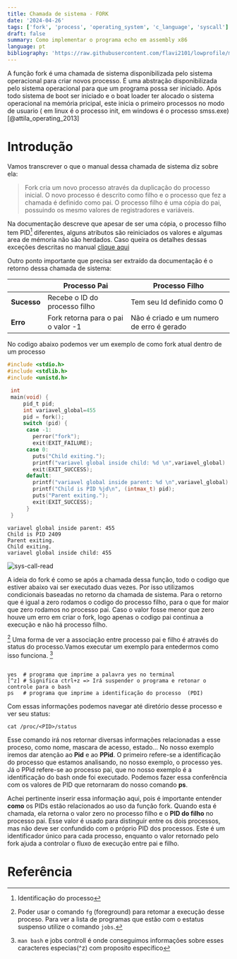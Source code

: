 ```yaml
---
title: Chamada de sistema - FORK
date: '2024-04-26'
tags: ['fork', 'process', 'operating_system', 'c_language', 'syscall']
draft: false
summary: Como implementar o programa echo em assembly x86
language: pt
bibliography: 'https://raw.githubusercontent.com/flavi2101/lowprofile/master/data/references-data.bib'
---
```


A função fork é uma chamada de sistema disponibilizada pelo sistema operacional para criar novos processo. É uma abstração disponibilizada pelo sistema operacional para que um programa possa ser iniciado. Após todo sistema de boot ser iniciado e o boat loader ter alocado o sistema operacional na memória pricipal, este inicia o primeiro processos no modo de usuario ( em linux é o processo init, em windows é o processo smss.exe) [@attila_operating_2013]

<TOCInline toc={props.toc} asDisclosure toHeading={5} />

# Introdução

Vamos transcrever o que o manual dessa chamada de sistema diz sobre ela:

>Fork cria um novo processo através da duplicação do processo inicial. O novo processo é descrito como filho e o processo que fez a chamada é definido como pai. O processo filho é uma cópia do pai, possuindo os mesmo valores de registradores e variáveis.

Na documentação descreve que apesar de ser uma cópia, o processo filho tem  PID[^1] diferentes, alguns atributos são reiniciados os valores e algumas area de mémoria não são herdados. Caso queira os detalhes dessas exceções descritas no manual [clique aqui](/lowprofile/data/blog/c_language/pt/excecoes_heranca_fork)

[^1]: Identificação do processo 

Outro ponto importante que precisa ser extraído da documentação é o retorno dessa chamada de sistema:


<table role="table" aria-label="Process Information">
  <thead>
    <tr role="row">
      <th role="columnheader">&nbsp;</th>
      <th role="columnheader">Processo Pai</th>
      <th role="columnheader">Processo Filho</th>
    </tr>
  </thead>
  <tbody>
    <tr role="row">
      <td role="cell"><strong>Sucesso</strong></td>
      <td role="cell" headers="parent-header" id="success-parent">Recebe o ID do processo filho</td>
      <td role="cell" headers="child-header" id="success-child">Tem seu Id definido como 0</td>
    </tr>
    <tr role="row">
      <td role="cell"><strong>Erro</strong></td>
      <td role="cell" headers="parent-header" id="error-parent"> Fork retorna para o pai o valor -1</td>
      <td role="cell" headers="child-header" id="error-child"> Não é criado e um numero de erro é gerado</td>
    </tr>
  </tbody>
</table>

No codigo abaixo podemos ver um exemplo de como fork atual dentro de um processo

```Example:forkt.c
#include <stdio.h>
#include <stdlib.h>
#include <unistd.h>

 int
 main(void) {
     pid_t pid;
     int variavel_global=455
     pid = fork();
     switch (pid) {
      case -1:
        perror("fork");
        exit(EXIT_FAILURE);
      case 0:
        puts("Child exiting.");
        printf("variavel global inside child: %d \n",variavel_global)
        exit(EXIT_SUCCESS);
      default:
        printf("variavel global inside parent: %d \n",variavel_global)
        printf("Child is PID %jd\n", (intmax_t) pid);
        puts("Parent exiting.");
        exit(EXIT_SUCCESS);
      }
 }
```

```
variavel global inside parent: 455 
Child is PID 2409
Parent exiting.
Child exiting.
variavel global inside child: 455
```

![sys-call-read](/static/images/posts/forkt.png)

A ideia do fork é como se após a chamada dessa função, todo o codigo que estiver abaixo vai ser executado duas vezes. Por isso utilizamos condicionais baseadas no retorno da chamada de sistema. Para o retorno que é igual a zero rodamos o codigo do processo filho, para o que for maior que zero rodamos no processo pai. Caso o valor fosse menor que zero houve um erro em criar o fork, logo apenas o codigo pai continua a execução e não há processo filho.

[^2] Uma forma de ver a associação entre processo pai e filho é através do status do processo.Vamos executar um exemplo para entedermos como isso funciona. [^3]

```GNU:BASH

yes  # programa que imprime a palavra yes no terminal
[^z] # Significa ctrl+z => Irá suspender o programa e retonar o controle para o bash
ps   # programa que imprime a identificação do processo  (PDI)

```
[^2]: Poder usar o comando `fg` (foreground) para retomar a execução desse proceso. Para ver a lista de programas que estão com o estatus suspenso utilize o comando `jobs`.

[^3]: `man bash` e jobs controll é onde conseguimos informações sobre esses caracteres especias(^z) com proposito específico

Com essas informações podemos navegar até diretório desse processo e ver seu status:

`cat /proc/<PID>/status `

Esse comando irá nos retornar diversas informações relacionadas a esse proceso, como nome, mascara de acesso, estado...
No nosso exemplo iremos dar atenção ao **Pid** e ao **PPid**. O primeiro refere-se a identificação do processo que estamos analisando, no nosso exemplo, o processo yes. Já o PPid refere-se ao processo pai, que no nosso exemplo é a identificação do bash onde foi executado. Podemos fazer essa conferência com os valores de PID que retornaram do nosso comando **ps**. 

Achei pertinente inserir essa informação aqui, pois é importante entender **como** os PIDs estão relacionados ao uso da função fork. Quando esta é chamada, ela retorna o valor zero no processo filho e o __PID do filho__ no processo pai. Esse valor é usado para distinguir entre os dois processos, mas não deve ser confundido com o próprio PID dos processos. Este é um identificador único para cada processo, enquanto o valor retornado pelo fork ajuda a controlar o fluxo de execução entre pai e filho.

# Referência 